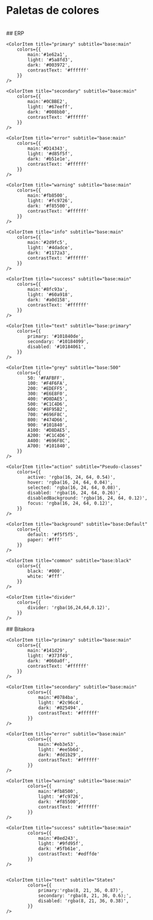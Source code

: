 
<Meta title="Design System/Colores" />
<style>
  {`
    .css-2qy8by,.css-bp0xxt{
      flex:0 0 15%;
    }
    .css-1njl3fa{
      height:25px;
    }
    .css-sw5zqw{
      margin-bottom: 10px;
    }

  `}
</style>

# Paletas de colores
<br/>
## ERP
<ColorPalette>

    <ColorItem title="primary" subtitle="base:main"
        colors={{
            main:'#1e62a1',
            light: '#5a8fd3',
            dark: '#003972',
            contrastText: '#ffffff'
        }}
    />

    <ColorItem title="secondary" subtitle="base:main"
        colors={{
            main:'#0CBBE2',
            light: '#67eeff',
            dark: '#008bb0',
            contrastText: '#ffffff'
        }}
    />

    <ColorItem title="error" subtitle="base:main"
        colors={{
            main:'#D14343',
            light: '#d85f5f',
            dark: '#b51e1e',
            contrastText: '#ffffff'
        }}
    />

    <ColorItem title="warning" subtitle="base:main"
        colors={{
            main:'#fb8500',
            light: '#fc9726',
            dark: '#f85500',
            contrastText: '#ffffff'
        }}
    />

    <ColorItem title="info" subtitle="base:main"
        colors={{
            main:'#2d9fc5',
            light: '#4dadce',
            dark: '#1172a3',
            contrastText: '#ffffff'
        }}
    />

    <ColorItem title="success" subtitle="base:main"
        colors={{
            main:'#8fc93a',
            light: '#60a918',
            dark: '#a0d158',
            contrastText: '#ffffff'
        }}
    />
    
    <ColorItem title="text" subtitle="base:primary"
        colors={{
            primary: '#101840de',
            secondary: '#10184099',
            disabled: '#10184061',
        }}
    />

    <ColorItem title="grey" subtitle="base:500"
        colors={{
            50: '#FAFBFF',
            100: '#F4F6FA',
            200: '#EDEFF5',
            300: '#E6E8F0',
            400: '#D8DAE5',
            500: '#C1C4D6',
            600: '#8F95B2',
            700: '#696F8C',
            800: '#474D66',
            900: '#101840',
            A100: '#D8DAE5',
            A200: '#C1C4D6',
            A400: '#696F8C',
            A700: '#101840',
        }}
    />

    <ColorItem title="action" subtitle="Pseudo-classes"
        colors={{
            active: 'rgba(16, 24, 64, 0.54)',
            hover: 'rgba(16, 24, 64, 0.04)',
            selected: 'rgba(16, 24, 64, 0.08)',
            disabled: 'rgba(16, 24, 64, 0.26)',
            disabledBackground: 'rgba(16, 24, 64, 0.12)',
            focus: 'rgba(16, 24, 64, 0.12)',
        }}
    />

    <ColorItem title="background" subtitle="base:Default"
        colors={{
            default: '#f5f5f5',
            paper: '#fff'
        }}
    />

    <ColorItem title="common" subtitle="base:black"
        colors={{
            black: '#000',
            white: '#fff'
        }}
    />

    <ColorItem title="divider" 
        colors={{
            divider: 'rgba(16,24,64,0.12)',
        }}
    />
</ColorPalette>
## Bitakora
<ColorPalette>

    <ColorItem title="primary" subtitle="base:main"
        colors={{
            main:'#141d29',
            light: '#373f49',
            dark: '#060a0f',
            contrastText: '#ffffff'
        }}
    />

    <ColorItem title="secondary" subtitle="base:main"
            colors={{
                main:'#0784ba',
                light: '#2c96c4',
                dark: '#025494',
                contrastText: '#ffffff'
            }}
    />
    
    <ColorItem title="error" subtitle="base:main"
            colors={{
                main:'#eb3e53',
                light: '#ee5b6d',
                dark: '#dd1b29',
                contrastText: '#ffffff'
            }}
    />

    <ColorItem title="warning" subtitle="base:main"
            colors={{
                main:'#fb8500',
                light: '#fc9726',
                dark: '#f85500',
                contrastText: '#ffffff'
            }}
    />

    <ColorItem title="success" subtitle="base:main"
            colors={{
                main:'#8ed243',
                light: '#9fd95f',
                dark: '#5fb61e',
                contrastText: '#edffde'
            }}
    />

    
    <ColorItem title="text" subtitle="States"
            colors={{
                primary:'rgba(8, 21, 36, 0.87)',
                secondary: 'rgba(8, 21, 36, 0.6);',
                disabled: 'rgba(8, 21, 36, 0.38)',
            }}
    />
    


</ColorPalette>